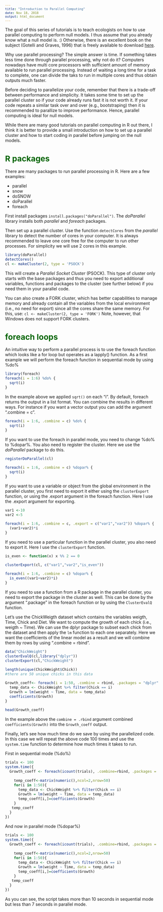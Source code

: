 ```yaml
---
title: "Introduction to Parallel Computing"
date: Nov 18, 2018
output: html_document
---
```

<style type="text/css">
body{ /* Normal  */
      font-size: 14px;
  }
h1 { /* Header 1 */
  font-size: 26px;
  color: DarkGreen;
}
h2 { /* Header 2 */
    font-size: 22px;
  color: DarkGreen;
}
code.r{ /* Code block */
    font-size: 12px;
}
pre { /* Code block - determines code spacing between lines */
    font-size: 12px;
}
</style>

The goal of this series of tutorials is to teach ecologists on how to use parallel computing to perform null models. 
I thus assume that you already know what a null model is. :)
Otherwise, there is an excellent book on the subject (Gotelli and Graves, 1996) that is freely available to download [here](https://www.uvm.edu/~ngotelli/nullmodelspage.html).

Why use parallel processing? The simple answer is time.
If something takes less time done through parallel processing, why not do it? Computers nowadays have multi core processors with sufficient amount of memory available to run parallel processing. Instead of waiting a long time for a task to complete, one can divide the taks to run in multiple cores and thus obtain outputs much faster. 

Before deciding to parallelize your code, remember that there is a trade-off between performance and simplicity. It takes some time to set up the parallel cluster so if your code already runs fast it is not worth it. If your code repeats a similar task over and over (e.g., bootstraping) then it is recommended to parallize to  improve performance. Hence, parallel computing is ideal for null models.

While there are many good tutorials on parallel computing in R out there, I think it is better to provide a small introduction on how to set up a parallel cluster and how to start coding in parallel before jumping on the null models.

# R packages

There are many packages to run parallel processing in R. Here are a few examples:

* parallel
* snow
* doSNOW
* doParallel
* foreach



First install packages `install.packages("doParallel")`. The _doParallel_ library installs both _parallel_ and _foreach_ packages.

Then set up a parallel cluster.
Use the function `detectCores` from the _parallel_ library to detect the number of cores in your computer.
It is always recommended to leave one core free for the computer to run other processes.
For simplicity we will use 2 cores in this example.
```r
library(doParallel)
detectCores()
cl <- makeCluster(2, type = 'PSOCK')
```
This will create a _Parallel Socket Cluster_ (PSOCK). This type of cluster only starts with the base packages and thus you need to export additional variables, functions and packages to the cluster (see further below) if you need them in your parallel code.

You can also create a FORK cluster, which has better capabilities to manage memory and already contain all the variables from the local environment (i.e., no need for export) since all the cores share the same memory. For this, use: 
`cl <- makeCluster(2, type = 'FORK')` 
Note, however, that Windows does not support FORK clusters.

# foreach loops

An intuitive way to perform a parallel process is to use the foreach function which looks like a for loop but operates as a lapply() function. As a first example we will perform the foreach function in sequential mode by using %do%

```r
library(foreach)
foreach(i = 1:6) %do% {
  sqrt(i)
}

```
In the example above we applied `sqrt()` on each "i". 
By default, foreach returns the output in a list format. You can combine the results in different ways. For instance if you want a vector output you can add the argument ".combine = c". 
```r
foreach(i = 1:6, .combine = c) %do% {
  sqrt(i)
}

```
If you want to use the foreach in parallel mode, you need to change %do% to %dopar%.
You also need to register the cluster. Here we use the _doParallel_ package to do this.
```r
registerDoParallel(cl)

foreach(i = 1:6, .combine = c) %dopar% {
  sqrt(i)
}

```
If you want to use a variable or object from the global environment in the parallel cluster, you first need to export it either using the `clusterExport` function, or using the .export argument in the foreach function. Here I use the .export argument for exporting.
```r
var1 <-10
var2 <-5

foreach(i = 1:6, .combine = c, .export = c("var1","var2")) %dopar% {
  (var1+var2)*i
}

```
If you need to use a particular function in the parallel cluster, you also need to export it.
Here I use the `clusterExport` function.
```r
is_even <- function(x) x %% 2 == 0

clusterExport(cl, c("var1","var2","is_even"))

foreach(i = 1:6, .combine = c) %dopar% {
  is_even((var1+var2)*i)
}

```
If you need to use a function from a R package in the parallel cluster, you need to export the package in the cluster as well. This can be done by the argument ".package" in the foreach function or by using the `ClusterEvalQ` function.

Let's use the ChickWeigth dataset which contains the variables weigth, Time, Chick and Diet. 
We want to compute the growth of each chick (i.e., weigth ~ Time). We can use the dplyr package to subset each chick from the dataset and then apply the `lm` function to each one separately. Here we want the coefficients of the linear model as a result and we will combine them by rows by using ".combine = rbind".
```r
data("ChickWeight")
clusterEvalQ(cl,library("dplyr"))
clusterExport(cl,"ChickWeight")

length(unique(ChickWeight$Chick))
#there are 50 unique chicks in this data

Growth_coeff<- foreach(i = 1:50, .combine = rbind, .packages = "dplyr") %dopar% {
  temp_data <- ChickWeight %>% filter(Chick == i)
  Growth = lm(weight ~ Time, data = temp_data)
  coefficients(Growth)
}

head(Growth_coeff)

```
In the example above the `combine = .rbind` argument combined `coefficients(Growth)` into the `Growth_coeff` output. 

Finally, let's see how much time do we save by using the parallelized code.
In this case we will repeat the above code 100 times and use the `system.time` function to determine how much times it takes to run. 

First in sequential mode (%do%)
```r
trials <- 100
system.time({
  Growth_coeff <- foreach(icount(trials), .combine=rbind, .packages = "dplyr") %do% {
    
    temp_coeff<-matrix(numeric(),ncol=2,nrow=50)
    for(i in 1:50){
      temp_data <- ChickWeight %>% filter(Chick == i)
      Growth = lm(weight ~ Time, data = temp_data)
      temp_coeff[i,]=coefficients(Growth)
    }
   temp_coeff
  }
})
```
And now in parallel mode (%dopar%)
```r
trials <- 100
system.time({
  Growth_coeff <- foreach(icount(trials), .combine=rbind, .packages = "dplyr") %dopar% {
    
    temp_coeff<-matrix(numeric(),ncol=2,nrow=50)
    for(i in 1:50){
      temp_data <- ChickWeight %>% filter(Chick == i)
      Growth = lm(weight ~ Time, data = temp_data)
      temp_coeff[i,]=coefficients(Growth)
    }
   temp_coeff
  }
})

```
As you can see, the script takes more than 10 seconds in sequential mode but less than 7 seconds in parallel mode.

